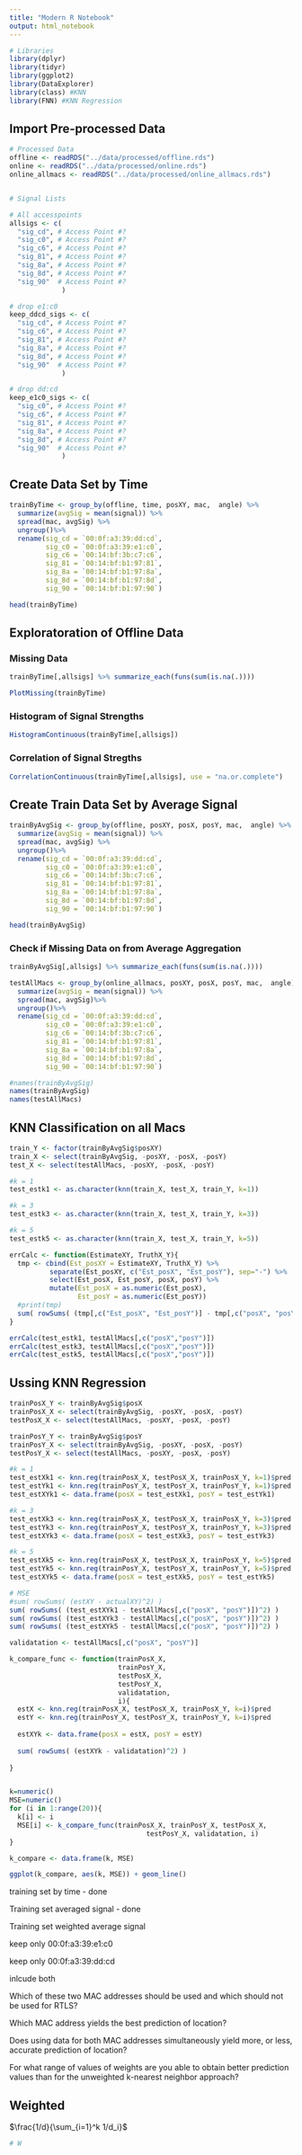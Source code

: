 ```yaml
---
title: "Modern R Notebook"
output: html_notebook
---
```




```r
# Libraries
library(dplyr)
library(tidyr)
library(ggplot2)
library(DataExplorer)
library(class) #KNN
library(FNN) #KNN Regression
```

## Import Pre-processed Data
```r
# Processed Data
offline <- readRDS("../data/processed/offline.rds")
online <- readRDS("../data/processed/online.rds")
online_allmacs <- readRDS("../data/processed/online_allmacs.rds")


# Signal Lists

# All accesspoints
allsigs <- c(
  "sig_cd", # Access Point #?
  "sig_c0", # Access Point #?
  "sig_c6", # Access Point #?
  "sig_81", # Access Point #?
  "sig_8a", # Access Point #?
  "sig_8d", # Access Point #?
  "sig_90"  # Access Point #?
             )

# drop e1:c0
keep_ddcd_sigs <- c(
  "sig_cd", # Access Point #?
  "sig_c6", # Access Point #?
  "sig_81", # Access Point #?
  "sig_8a", # Access Point #?
  "sig_8d", # Access Point #?
  "sig_90"  # Access Point #?
             )

# drop dd:cd
keep_e1c0_sigs <- c(
  "sig_c0", # Access Point #?
  "sig_c6", # Access Point #?
  "sig_81", # Access Point #?
  "sig_8a", # Access Point #?
  "sig_8d", # Access Point #?
  "sig_90"  # Access Point #?
             )
```


## Create Data Set by Time
```r
trainByTime <- group_by(offline, time, posXY, mac,  angle) %>%
  summarize(avgSig = mean(signal)) %>%
  spread(mac, avgSig) %>%
  ungroup()%>%
  rename(sig_cd = `00:0f:a3:39:dd:cd`,
         sig_c0 = `00:0f:a3:39:e1:c0`, 
         sig_c6 = `00:14:bf:3b:c7:c6`,
         sig_81 = `00:14:bf:b1:97:81`,
         sig_8a = `00:14:bf:b1:97:8a`,
         sig_8d = `00:14:bf:b1:97:8d`,
         sig_90 = `00:14:bf:b1:97:90`)

head(trainByTime)
```

## Exploratoration of Offline Data
### Missing Data
```r
trainByTime[,allsigs] %>% summarize_each(funs(sum(is.na(.))))
```
```r
PlotMissing(trainByTime)
```

### Histogram of Signal Strengths
```r
HistogramContinuous(trainByTime[,allsigs])
```

### Correlation of Signal Stregths
```r
CorrelationContinuous(trainByTime[,allsigs], use = "na.or.complete")
```

## Create Train Data Set by Average Signal
```r
trainByAvgSig <- group_by(offline, posXY, posX, posY, mac,  angle) %>%
  summarize(avgSig = mean(signal)) %>%
  spread(mac, avgSig) %>%
  ungroup()%>%
  rename(sig_cd = `00:0f:a3:39:dd:cd`,
         sig_c0 = `00:0f:a3:39:e1:c0`, 
         sig_c6 = `00:14:bf:3b:c7:c6`,
         sig_81 = `00:14:bf:b1:97:81`,
         sig_8a = `00:14:bf:b1:97:8a`,
         sig_8d = `00:14:bf:b1:97:8d`,
         sig_90 = `00:14:bf:b1:97:90`)

head(trainByAvgSig)

```
### Check if Missing Data on from Average Aggregation
```r
trainByAvgSig[,allsigs] %>% summarize_each(funs(sum(is.na(.))))
```

```r
testAllMacs <- group_by(online_allmacs, posXY, posX, posY, mac,  angle) %>%
  summarize(avgSig = mean(signal)) %>%
  spread(mac, avgSig)%>%
  ungroup()%>%
  rename(sig_cd = `00:0f:a3:39:dd:cd`,
         sig_c0 = `00:0f:a3:39:e1:c0`, 
         sig_c6 = `00:14:bf:3b:c7:c6`,
         sig_81 = `00:14:bf:b1:97:81`,
         sig_8a = `00:14:bf:b1:97:8a`,
         sig_8d = `00:14:bf:b1:97:8d`,
         sig_90 = `00:14:bf:b1:97:90`) 

#names(trainByAvgSig)
names(trainByAvgSig)
names(testAllMacs)
```


## KNN Classification on all Macs
```r
train_Y <- factor(trainByAvgSig$posXY)
train_X <- select(trainByAvgSig, -posXY, -posX, -posY)
test_X <- select(testAllMacs, -posXY, -posX, -posY)

#k = 1
test_estk1 <- as.character(knn(train_X, test_X, train_Y, k=1))

#k = 3
test_estk3 <- as.character(knn(train_X, test_X, train_Y, k=3))

#k = 5
test_estk5 <- as.character(knn(train_X, test_X, train_Y, k=5))

```

```r
errCalc <- function(EstimateXY, TruthX_Y){
  tmp <- cbind(Est_posXY = EstimateXY, TruthX_Y) %>%
          separate(Est_posXY, c("Est_posX", "Est_posY"), sep="-") %>%
          select(Est_posX, Est_posY, posX, posY) %>%
          mutate(Est_posX = as.numeric(Est_posX),
                 Est_posY = as.numeric(Est_posY))
  #print(tmp)
  sum( rowSums( (tmp[,c("Est_posX", "Est_posY")] - tmp[,c("posX", "posY")])^2) )
}

errCalc(test_estk1, testAllMacs[,c("posX","posY")])
errCalc(test_estk3, testAllMacs[,c("posX","posY")])
errCalc(test_estk5, testAllMacs[,c("posX","posY")])

```

## Ussing KNN Regression
```r
trainPosX_Y <- trainByAvgSig$posX
trainPosX_X <- select(trainByAvgSig, -posXY, -posX, -posY)
testPosX_X <- select(testAllMacs, -posXY, -posX, -posY)

trainPosY_Y <- trainByAvgSig$posY
trainPosY_X <- select(trainByAvgSig, -posXY, -posX, -posY)
testPosY_X <- select(testAllMacs, -posXY, -posX, -posY)

#k = 1
test_estXk1 <- knn.reg(trainPosX_X, testPosX_X, trainPosX_Y, k=1)$pred
test_estYk1 <- knn.reg(trainPosY_X, testPosY_X, trainPosY_Y, k=1)$pred
test_estXYk1 <- data.frame(posX = test_estXk1, posY = test_estYk1)

#k = 3
test_estXk3 <- knn.reg(trainPosX_X, testPosX_X, trainPosX_Y, k=3)$pred
test_estYk3 <- knn.reg(trainPosY_X, testPosY_X, trainPosY_Y, k=3)$pred
test_estXYk3 <- data.frame(posX = test_estXk3, posY = test_estYk3)

#k = 5
test_estXk5 <- knn.reg(trainPosX_X, testPosX_X, trainPosX_Y, k=5)$pred
test_estYk5 <- knn.reg(trainPosY_X, testPosY_X, trainPosY_Y, k=5)$pred
test_estXYk5 <- data.frame(posX = test_estXk5, posY = test_estYk5)

# MSE
#sum( rowSums( (estXY - actualXY)^2) )
sum( rowSums( (test_estXYk1 - testAllMacs[,c("posX", "posY")])^2) )
sum( rowSums( (test_estXYk3 - testAllMacs[,c("posX", "posY")])^2) )
sum( rowSums( (test_estXYk5 - testAllMacs[,c("posX", "posY")])^2) )
```

```r
validatation <- testAllMacs[,c("posX", "posY")]

k_compare_func <- function(trainPosX_X, 
                           trainPosY_X, 
                           testPosX_X, 
                           testPosY_X,
                           validatation,
                           i){
  estX <- knn.reg(trainPosX_X, testPosX_X, trainPosX_Y, k=i)$pred
  estY <- knn.reg(trainPosY_X, testPosY_X, trainPosY_Y, k=i)$pred
  
  estXYk <- data.frame(posX = estX, posY = estY)
  
  sum( rowSums( (estXYk - validatation)^2) )
  
}


k=numeric()
MSE=numeric()
for (i in 1:range(20)){
  k[i] <- i
  MSE[i] <- k_compare_func(trainPosX_X, trainPosY_X, testPosX_X, 
                                  testPosY_X, validatation, i)
}

k_compare <- data.frame(k, MSE)

ggplot(k_compare, aes(k, MSE)) + geom_line()

```


training set by time - done


Training set averaged signal - done


Training set weighted average signal

keep only 00:0f:a3:39:e1:c0

keep only 00:0f:a3:39:dd:cd

inlcude both

Which of these two MAC addresses should be used and which should not be used for RTLS? 

Which MAC address yields the best prediction of location?

Does using data for both MAC addresses simultaneously yield more, or less, accurate prediction of location?

For what range of values of weights are you able to obtain better prediction values than for the unweighted k-nearest neighbor approach? 

## Weighted
$\frac{1/d}{\sum_{i=1}^k 1/d_i}$ 
```r
# W


```